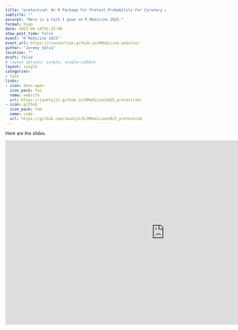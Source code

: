 ---
title: "pretestcad: An R Package For Pretest Probability For Coronary Artery Disease"
subtitle: ""
excerpt: "Here is a talk I gave on R Medicine 2025."
format: hugo
date: 2025-06-14T01:25:00
show_post_time: false
event: "R Medicine 2025"
event_url: https://rconsortium.github.io/RMedicine_website/
author: "Jeremy Selva"
location: ""
draft: false
# layout options: single, single-sidebar
layout: single
categories:
- talk
links:
- icon: door-open
  icon_pack: fas
  name: website
  url: https://jauntyjjs.github.io/RMedicine2025_pretestcad/
- icon: github
  icon_pack: fab
  name: code
  url: https://github.com/JauntyJJS/RMedicine2025_pretestcad
---

Here are the slides.

<iframe width="1000" height="580" src="https://jauntyjjs.github.io/RMedicine2025_pretestcad/" frameborder="0" allowfullscreen></iframe>

